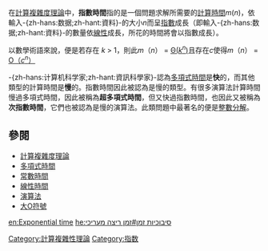 {{noteTA
|G1=IT
}}
{{unreferenced|time=2013-08-13T13:58:40+00:00}}
在[[計算複雜度理論|計算複雜度理論]]中，'''指數時間'''指的是一個問題求解所需要的[[計算時間|計算時間]]''m''(''n'')，依輸入-{zh-hans:数据;zh-hant:資料}-的大小<math>n</math>而呈[[指數|指數]]成長（即輸入-{zh-hans:数据;zh-hant:資料}-的數量依[[線性|線性]]成長，所花的時間將會以指數成長）。

以數學術語來說，便是若存在 ''k'' > 1，則此''m''（''n''） = [[大Θ符號|Θ(''k''<sup>''n''</sup>)]]且存在''c''使得''m''（''n''） = [[大O符號|Ο（''c''<sup>''n''</sup>）]]

-{zh-hans:计算机科学家;zh-hant:資訊科學家}-認為[[多項式時間|多項式時間]]是'''快'''的，而其他類型的計算時間是'''慢'''的。指數時間因此被認為是慢的類型。有很多演算法計算時間慢過多項式時間，因此被稱為'''超多項式時間'''，但又快過指數時間，也因此又被稱為'''次指數時間'''，它們也被認為是慢的演算法。此類問題中最著名的便是[[整數分解|整數分解]]。

== 參閱 ==
* [[計算複雜度理論|計算複雜度理論]]
* [[多項式時間|多項式時間]]
* [[常數時間|常數時間]]
* [[線性時間|線性時間]]
* [[演算法|演算法]]
* [[大O符號|大O符號]]

[[Category:計算複雜性理論|Category:計算複雜性理論]]
[[Category:指数|Category:指数]]

[[en:Exponential_time|en:Exponential time]]
[[he:סיבוכיות_זמן#זמן_ריצה_מעריכי|he:סיבוכיות זמן#זמן ריצה מעריכי]]
